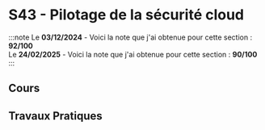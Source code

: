 # S43 - Pilotage de la sécurité cloud

:::note
Le **03/12/2024** - Voici la note que j'ai obtenue pour cette section : **92/100**<br />
Le **24/02/2025** - Voici la note que j'ai obtenue pour cette section : **90/100**
:::

## Cours

## Travaux Pratiques
